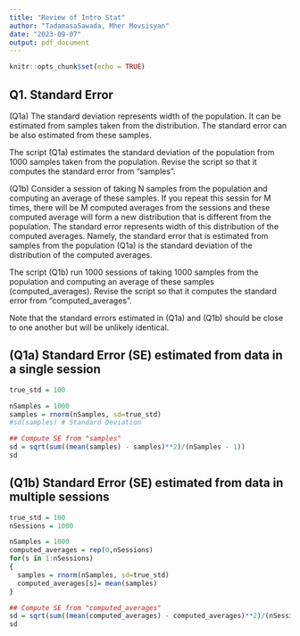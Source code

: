 ```yaml
---
title: "Review of Intro Stat"
author: "TadamasaSawada, Mher Movsisyan"
date: "2023-09-07"
output: pdf_document
---
```


```r
knitr::opts_chunk$set(echo = TRUE)
```

## Q1. Standard Error
(Q1a) The standard deviation represents width of the population. It can be estimated from samples taken from the distribution. The standard error can be also estimated from these samples.

The script (Q1a) estimates the standard deviation of the population from 1000 samples taken from the population. 
Revise the script so that it computes the standard error from "samples".

(Q1b) Consider a session of taking N samples from the population and computing an average of these samples. If you repeat this sessin for M times, there will be M computed averages from the sessions and these computed average will form a new distribution that is different from the population.
The standard error represents width of this distribution of the computed averages.
Namely, the standard error that is estimated from samples from the population (Q1a) is the standard deviation of the distribution of the computed averages.

The script (Q1b) run 1000 sessions of taking 1000 samples from the population and computing an average of these samples (computed_averages). 
Revise the script so that it computes the standard error from "computed_averages".

Note that the standard errors estimated in (Q1a) and (Q1b) should be close to one another but will be unlikely identical.


## (Q1a) Standard Error (SE) estimated from data in a single session
```r
true_std = 100

nSamples = 1000
samples = rnorm(nSamples, sd=true_std)
#sd(samples) # Standard Deviation

## Compute SE from "samples"
sd = sqrt(sum((mean(samples) - samples)**2)/(nSamples - 1))
sd
```

## (Q1b) Standard Error (SE) estimated from data in multiple sessions
```r
true_std = 100
nSessions = 1000

nSamples = 1000
computed_averages = rep(0,nSessions) 
for(s in 1:nSessions)
{
  samples = rnorm(nSamples, sd=true_std)
  computed_averages[s]= mean(samples)
}

## Compute SE from "computed_averages"
sd = sqrt(sum((mean(computed_averages) - computed_averages)**2)/(nSessions - 1))
sd
```
